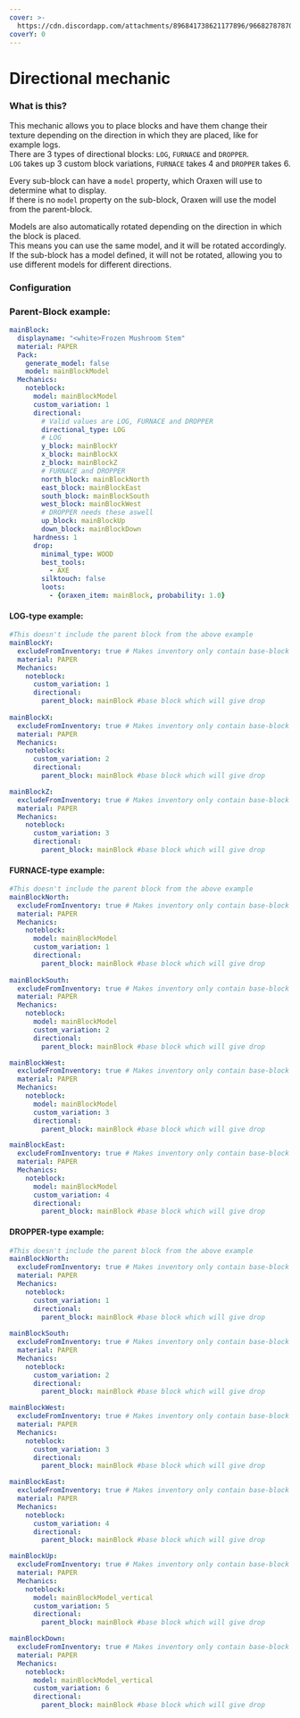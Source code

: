 ```yaml
---
cover: >-
  https://cdn.discordapp.com/attachments/896841738621177896/966827878706708560/unknown.png
coverY: 0
---
```


# Directional mechanic

### What is this?

This mechanic allows you to place blocks and have them change their texture depending on the direction in which they are placed, like for example logs.  
There are 3 types of directional blocks: `LOG`, `FURNACE` and `DROPPER`.  
`LOG` takes up 3 custom block variations, `FURNACE` takes 4 and `DROPPER` takes 6.  


Every sub-block can have a `model` property, which Oraxen will use to determine what to display.  
If there is no `model` property on the sub-block, Oraxen will use the model from the parent-block.  



Models are also automatically rotated depending on the direction in which the block is placed.  
This means you can use the same model, and it will be rotated accordingly.  
If the sub-block has a model defined, it will not be rotated, allowing you to use different models for different directions.




### Configuration

### Parent-Block example:

```yaml
mainBlock:
  displayname: "<white>Frozen Mushroom Stem"
  material: PAPER
  Pack:
    generate_model: false
    model: mainBlockModel
  Mechanics:
    noteblock:
      model: mainBlockModel
      custom_variation: 1
      directional:
        # Valid values are LOG, FURNACE and DROPPER
        directional_type: LOG
        # LOG
        y_block: mainBlockY
        x_block: mainBlockX
        z_block: mainBlockZ
        # FURNACE and DROPPER
        north_block: mainBlockNorth
        east_block: mainBlockEast
        south_block: mainBlockSouth
        west_block: mainBlockWest
        # DROPPER needs these aswell
        up_block: mainBlockUp
        down_block: mainBlockDown
      hardness: 1
      drop:
        minimal_type: WOOD
        best_tools:
          - AXE
        silktouch: false
        loots:
          - {oraxen_item: mainBlock, probability: 1.0}
```

#### LOG-type example:
```yaml
#This doesn't include the parent block from the above example
mainBlockY:
  excludeFromInventory: true # Makes inventory only contain base-block
  material: PAPER
  Mechanics:
    noteblock:
      custom_variation: 1
      directional:
        parent_block: mainBlock #base block which will give drop
      
mainBlockX:
  excludeFromInventory: true # Makes inventory only contain base-block
  material: PAPER
  Mechanics:
    noteblock:
      custom_variation: 2
      directional:
        parent_block: mainBlock #base block which will give drop

mainBlockZ:
  excludeFromInventory: true # Makes inventory only contain base-block
  material: PAPER
  Mechanics:
    noteblock:
      custom_variation: 3
      directional:
        parent_block: mainBlock #base block which will give drop
```

#### FURNACE-type example:
```yaml
#This doesn't include the parent block from the above example
mainBlockNorth:
  excludeFromInventory: true # Makes inventory only contain base-block
  material: PAPER
  Mechanics:
    noteblock:
      model: mainBlockModel
      custom_variation: 1
      directional:
        parent_block: mainBlock #base block which will give drop
      
mainBlockSouth:
  excludeFromInventory: true # Makes inventory only contain base-block
  material: PAPER
  Mechanics:
    noteblock:
      model: mainBlockModel
      custom_variation: 2
      directional:
        parent_block: mainBlock #base block which will give drop

mainBlockWest:
  excludeFromInventory: true # Makes inventory only contain base-block
  material: PAPER
  Mechanics:
    noteblock:
      model: mainBlockModel
      custom_variation: 3
      directional:
        parent_block: mainBlock #base block which will give drop

mainBlockEast:
  excludeFromInventory: true # Makes inventory only contain base-block
  material: PAPER
  Mechanics:
    noteblock:
      model: mainBlockModel
      custom_variation: 4
      directional:
        parent_block: mainBlock #base block which will give drop
```

#### DROPPER-type example:
```yaml
#This doesn't include the parent block from the above example
mainBlockNorth:
  excludeFromInventory: true # Makes inventory only contain base-block
  material: PAPER
  Mechanics:
    noteblock:
      custom_variation: 1
      directional:
        parent_block: mainBlock #base block which will give drop
      
mainBlockSouth:
  excludeFromInventory: true # Makes inventory only contain base-block
  material: PAPER
  Mechanics:
    noteblock:
      custom_variation: 2
      directional:
        parent_block: mainBlock #base block which will give drop

mainBlockWest:
  excludeFromInventory: true # Makes inventory only contain base-block
  material: PAPER
  Mechanics:
    noteblock:
      custom_variation: 3
      directional:
        parent_block: mainBlock #base block which will give drop

mainBlockEast:
  excludeFromInventory: true # Makes inventory only contain base-block
  material: PAPER
  Mechanics:
    noteblock:
      custom_variation: 4
      directional:
        parent_block: mainBlock #base block which will give drop

mainBlockUp:
  excludeFromInventory: true # Makes inventory only contain base-block
  material: PAPER
  Mechanics:
    noteblock:
      model: mainBlockModel_vertical
      custom_variation: 5
      directional:
        parent_block: mainBlock #base block which will give drop

mainBlockDown:
  excludeFromInventory: true # Makes inventory only contain base-block
  material: PAPER
  Mechanics:
    noteblock:
      model: mainBlockModel_vertical
      custom_variation: 6
      directional:
        parent_block: mainBlock #base block which will give drop
```
